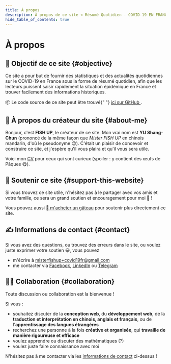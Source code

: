 ```yaml
---
title: À propos
description: À propos de ce site « Résumé Quotidien - COVID-19 EN FRANCE » et de son créateur FISH UP.
hide_table_of_contents: true
---
```



<h1 className="pages--h1">À propos</h1>

## 🎯 Objectif de ce site {#objective}

Ce site a pour but de fournir des statistiques et des actualités quotidiennes sur le COVID-19 en France sous la forme de résumé quotidien, afin que les lecteurs puissent saisir rapidement la situation épidémique en France et trouver facilement des informations historiques.

<div className="comment--translc_gray">
  📦 Le code source de ce site peut être trouvé{" "}
  <a href="https://github.com/MisterFISHUP/covid-19-in-france" title="Accédez au répertoire GitHub">
    ici sur GitHub
  </a>
  .
</div>

## 🌱 À propos du créateur du site {#about-me}

Bonjour, c'est **FISH UP**, le créateur de ce site. Mon vrai nom est **YU Shang-Chun** (prononcé de la même façon que _Mister FISH UP_ en chinois mandarin, d'où le pseudonyme 😉). C'était un plaisir de concevoir et construire ce site, et j'espère qu'il vous plaira et qu'il vous sera utile.

Voici mon [CV](https://cv.misterfishup.com/fr) pour ceux qui sont curieux (spoiler : y contient des œufs de Pâques 😋).

## 🤗 Soutenir ce site {#support-this-website}

Si vous trouvez ce site utile, n'hésitez pas à le partager avec vos amis et votre famille, ce sera un grand soutien et encouragement pour moi 💪 !

Vous pouvez aussi [🍰 m'acheter un gâteau](https://www.buymeacoffee.com/misterfishup) pour soutenir plus directement ce site.

## ✍️ Informations de contact {#contact}

Si vous avez des questions, ou trouvez des erreurs dans le site, ou voulez juste exprimer votre soutien 😀, vous pouvez

- m'écrire à [misterfishup+covid19fr@gmail.com](mailto:misterfishup+covid19fr@gmail.com)
- me contacter via [Facebook](https://www.facebook.com/profile.php?id=100000697055529), [LinkedIn](https://www.linkedin.com/in/shang-chun-yu/) ou [Telegram](https://t.me/fish_up)

## 👋🏼 Collaboration {#collaboration}

Toute discussion ou collaboration est la bienvenue !

Si vous :

- souhaitez discuter de la **conception web**, du **développement web**, de la **traduction et interprétation en chinois, anglais et français**, ou de l'**apprentissage des langues étrangères**
- recherchez une personne à la fois **créative et organisée**, qui **travaille de manière rigoureuse et efficace**
- voulez apprendre ou discuter des mathématiques (?)
- voulez juste faire connaissance avec moi

N'hésitez pas à me contacter via les [informations de contact](#contact) ci-dessus !

<br />
<div className="flex-center--wrap">
  <DigestLinkButton linkType="latest" isButtonOutline={true} buttonText="Retour au dernier résumé" />
  <DigestLinkButton linkType="random" isButtonOutline={false} buttonText="Lire un résumé aléatoire" />
</div>
